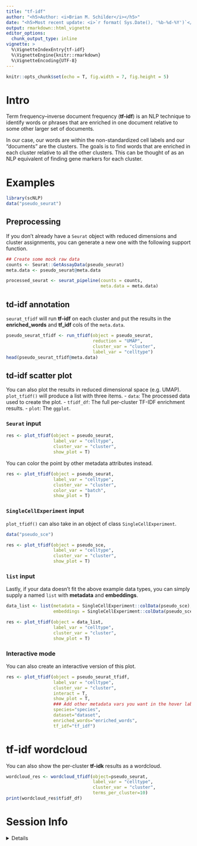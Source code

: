 ```yaml
---
title: "tf-idf"
author: "<h5>Author: <i>Brian M. Schilder</i></h5>" 
date: "<h5>Most recent update: <i>`r format( Sys.Date(), '%b-%d-%Y')`</i></h5>"
output: rmarkdown::html_vignette
editor_options: 
  chunk_output_type: inline
vignette: >
  %\VignetteIndexEntry{tf-idf}
  %\VignetteEngine{knitr::rmarkdown}
  %\VignetteEncoding{UTF-8}
---
```


```r
knitr::opts_chunk$set(echo = T, fig.width = 7, fig.height = 5)
```

# Intro 

Term frequency–inverse document frequency (**tf-idf**) is an NLP technique to identify words or phrases that are enriched in one document relative to some other larger set of documents. 

In our case, our words are within the non-standardized cell labels and our "documents" are the clusters. The goals is to find words that are enriched in each cluster relative to all the other clusters. This can be thought of as an NLP equivalent of finding gene markers for each cluster.  


# Examples 

```r
library(scNLP) 
data("pseudo_seurat")
```

## Preprocessing 

If you don't already have a `Seurat` object with reduced dimensions and cluster assignments, you can generate a new one with the following support function.

```r
## Create some mock raw data 
counts <- Seurat::GetAssayData(pseudo_seurat)
meta.data <- pseudo_seurat@meta.data

processed_seurat <- seurat_pipeline(counts = counts, 
                                    meta.data = meta.data)
```


## td-idf annotation  

`seurat_tfidf` will run **tf-idf** on each cluster and put the results in the **enriched_words** and **tf_idf** cols of the `meta.data`. 

```r
pseudo_seurat_tfidf <- run_tfidf(object = pseudo_seurat,
                                 reduction = "UMAP",
                                 cluster_var = "cluster",
                                 label_var = "celltype") 
head(pseudo_seurat_tfidf@meta.data)
```

## td-idf scatter plot  

You can also plot the results in reduced dimensional space (e.g. UMAP). 
`plot_tfidf()` will produce a list with three items.
- `data`: The processed data used to create the plot. 
- `tfidf_df`: The full per-cluster TF-IDF enrichment results.
- `plot`: The `ggplot`. 

### `Seurat` input

```r
res <- plot_tfidf(object = pseudo_seurat, 
                  label_var = "celltype", 
                  cluster_var = "cluster", 
                  show_plot = T)
```

You can color the point by other metadata attributes instead.

```r
res <- plot_tfidf(object = pseudo_seurat, 
                  label_var = "celltype", 
                  cluster_var = "cluster", 
                  color_var = "batch",
                  show_plot = T)
```


### `SingleCellExperiment` input 

`plot_tfidf()` can also take in an object of class `SingleCellExperiment`.

```r
data("pseudo_sce")

res <- plot_tfidf(object = pseudo_sce, 
                  label_var = "celltype", 
                  cluster_var = "cluster", 
                  show_plot = T)
```


### `list` input  

Lastly, if your data doesn't fit the above example data types, you can simply supply a named `list` with **metadata** and **embeddings**. 

```r
data_list <- list(metadata = SingleCellExperiment::colData(pseudo_sce),
                  embeddings = SingleCellExperiment::colData(pseudo_sce)[,c("UMAP.1","UMAP.2")])

res <- plot_tfidf(object = data_list,
                  label_var = "celltype", 
                  cluster_var = "cluster", 
                  show_plot = T)
```

### Interactive mode 

You can also create an interactive version of this plot. 

```r
res <- plot_tfidf(object = pseudo_seurat_tfidf,
                  label_var = "celltype", 
                  cluster_var = "cluster", 
                  interact = T,
                  show_plot = T,
                  ### Add other metadata vars you want in the hover label like so:
                  species="species",
                  dataset="dataset", 
                  enriched_words="enriched_words",
                  tf_idf="tf_idf") 
```

# tf-idf wordcloud 

You can also show the per-cluster **tf-idk** results as a wordcloud. 

```r
wordcloud_res <- wordcloud_tfidf(object=pseudo_seurat,
                                 label_var = "celltype", 
                                 cluster_var = "cluster", 
                                 terms_per_cluster=10)
print(wordcloud_res$tfidf_df)
```

 
# Session Info 

<details> 

```r
utils::sessionInfo()
```

</details>  


